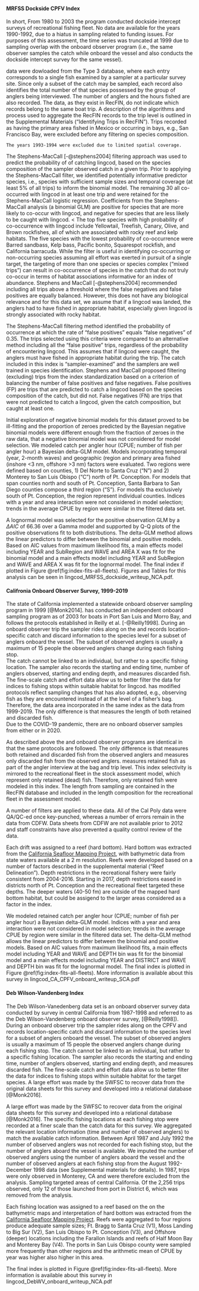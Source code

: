 
#### MRFSS Dockside CPFV Index

In short,
From 1980 to 2003 the \gls{mrfss} program conducted dockside intercept surveys of 
recreational \gls{cpfv} fishing fleet. No \gls{mrfss} \gls{cpue} data are available for the years 
1990-1992, due to a hiatus in sampling related to funding issues. 
For purposes of this assessment, the \gls{mrfss} time series was truncated at 1999 due 
to sampling overlap with the 
onboard observer program (i.e., the same observer samples the catch while 
onboard the vessel and also conducts the dockside intercept survey for 
the same vessel). 

\Gls{mrfss} data were dowloaded from the \gls{recfin} Type 3 database, where
each entry corresponds to a 
single fish examined by a sampler at a particular survey site. Since only a 
subset of the catch may be sampled, each record also 
identifies the total number of that species possessed by the group of anglers 
being interviewed.  The number of anglers and the hours fished are also recorded. 
The data, as they exist in RecFIN, do not indicate which records 
belong to the same boat trip. A description of the algorithms and process used to 
aggregate the RecFIN records to the trip level is outlined in the Supplemental Materials 
(“Identifying Trips in RecFIN”).
Trips recorded as having the primary area fished in Mexico or occurring in bays, e.g., 
San Francisco Bay, were excluded before any filtering on species composition.
```asis
The years 1993-1994 were excluded due to limited spatial coverage.
```
The Stephens-MacCall [-@stephens2004] filtering approach was used to predict the 
probability of of catching lingcod, based 
on the species composition of the sampler observed catch in a given trip. Prior 
to applying the Stephens-MacCall filter, we identified potentially informative 
predictor species, i.e., species with sufficient sample sizes and temporal coverage 
(at least 5\% of all trips) to inform the binomial model.  The remaining 
30 all co-occurred with lingcod in at least one trip 
and were retained for the Stephens-MacCall logistic regression. Coefficients 
from the Stephens-MacCall analysis (a binomial GLM) are positive 
for species that are more likely to co-occur with lingcod, 
and negative for species that are less likely to be caught with lingcod.
<<!-- to do reference this (Figure \@ref(fig:fig-sm-mrfss))-->
The top five species with high probability of co-occurrence with lingcod include
Yellowtail, Treefish, Canary, Olive, and Brown rockfishes, all of which are associated with rocky reef and kelp 
habitats. The five species with the lowest probability of co-occurrence were 
Barred sandbass, Kelp bass, Pacific bonito, Squarespot rockfish, and California barracuda.
While the filter is useful in identifying co-occurring or non-occurring species 
assuming all effort was exerted in pursuit of a single target, the targeting of 
more than one species or species complex ("mixed trips") can result in co-occurrence of species in the catch 
that do not truly co-occur in terms of habitat
associations informative for an index of abundance. Stephens and MacCall 
[-@stephens2004] recommended including all trips above a threshold where the 
false negatives and false positives are equally balanced.  However, this does 
not have any biological relevance and for this data set, we assume that if a 
lingcod was landed, the anglers had to have fished in appropriate habitat, 
especially given lingcod is strongly associated with rocky habitat.

The Stephens-MacCall filtering method identified the probability of occurrence 
at which the rate of "false 
positives" equals "false negatives" of 0.35. The 
trips selected using this criteria were compared to an alternative method 
including all the "false positive" trips, regardless of the probability of 
encountering lingcod. 
This assumes that if lingcod were caught, the anglers must have fished in 
appropriate habitat during the trip. The catch included in this index is 
"sampler-examined" and the samplers are well trained in species identification.
Stephens and MacCall proposed filtering (excluding) trips from the index 
standardization based on a criterion of balancing the number of false positives 
and false negatives. False positives (FP) are trips that are predicted to catch 
a lingcod based on the species composition of the catch, but did not. False 
negatives (FN) are trips that were not predicted to catch a lingcod, given the 
catch composition, but caught at least one. 

Initial exploration of negative binomial models for this dataset proved to be 
ill-fitting and the proportion of zeroes predicted by the Bayesian negative binomial 
models were different enough from the fraction of zeroes in the raw data, that 
a negative binomial model was not considered for model selection. We modeled catch 
per angler hour (CPUE; number of fish per angler hour) a Bayesian delta-GLM model. 
Models incorporating temporal (year, 2-month waves) 
and geographic (region and primary area fished (inshore <3 nm, offshore >3 nm) 
factors were evaluated. Two regions were defined based on counties, 1) Del Norte 
to Santa Cruz ("N") and 2) Monterey to San Luis Obispo ("C") north of Pt. Conception. 
For models that span counties north and south of Pt. Conception, Santa Barbara to 
San Diego counties compose a third region ("S"). For models tha exclusively south 
of Pt. Conception, the region represent individual counties. Indices with a year 
and area interaction were not considered in model selection; trends in the average 
CPUE by region were similar in the filtered data set.

A lognormal model  was 
selected for the positive observation GLM by 
a $\Delta AIC$ of 66.36 over a Gamma model and supported by Q-Q plots of the positive observations fit to both distributions.
The delta-GLM
method allows the linear predictors to differ between the binomial and positive models.
Based on AIC values from maximum likelihood fits,
a main effects model including 
YEAR and SubRegion and WAVE and AREA X 
was fit for the binomial model and a main 
effects model including 
YEAR and SubRegion and WAVE and AREA X 
was fit for the lognormal model.
The final index if plotted in Figure \@ref(fig:index-fits-all-fleets).
Figures and Tables for this analysis can be seen in
lingcod_MRFSS_dockside_writeup_NCA.pdf.

#### Califronia Onboard Observer Survey, 1999-2019

The state of California implemented a statewide onboard observer sampling 
program in 1999 [@Monk2014]. 
\Gls{calpoly} has conducted an independent onboard sampling 
program as of 2003 for boats in Port San Luis and Morro Bay, and follows 
the protocols established in Reilly et al. [-@Reilly1998]. 
During an onboard observer trip the sampler rides along on the \gls{cpfv} and records 
location-specific catch and discard information to the species level for a subset 
of anglers onboard the vessel. The subset of observed anglers is usually a 
maximum of 15 people the observed anglers change during each fishing stop.  
The catch cannot be linked to an individual, but rather 
to a specific fishing location.  The sampler also records the starting and 
ending time, number of anglers observed, starting and ending depth, and measures 
discarded fish. The fine-scale catch and effort data allow us to better filter 
the data for indices to fishing stops within suitable habitat for lingcod. 
\gls{calpoly} has modified protocols  reflect sampling changes that \gls{cdfw} 
has also adopted, e.g., observing fish as they are encountered instead of at 
the level of a fisher’s bag. Therefore, the \gls{calpoly} data area incorporated in 
the same index as the \gls{cdfw} data from 1999-2019.  The only difference is that 
\gls{calpoly} measures the length of both retained and discarded fish.  
Due to the COVID-19 pandemic, there are no onboard observer samples from either 
\gls{cdfw} or \gls{calpoly} in 2020.

As described above the \gls{cdfw} and \gls{calpoly} onboard observer programs are identical 
in that the same protocols are followed.  The only difference is that \gls{calpoly}
measures both retained and discarded fish from the observed anglers and \gls{cdfw}
measures only discarded fish from the observed anglers. \gls{cdfw} measures retained 
fish as part of the angler interview at the bag and trip level. This index 
selectivity is mirrored to the recreational 
fleet in the stock assessment model, which represent only retained (dead) 
fish.  Therefore, only retained fish were modeled in this index. The length 
from \gls{cdfw} sampling are contained in the RecFIN database and included in the 
length composition for the recreational fleet in the assessment model. 

A number of filters are applied to these data.  All of the Cal Poly data were 
QA/QC-ed once key-punched, whereas a number of errors remain in the 
data from CDFW.  Data sheets from CDFW are not available prior to 2012 and 
staff constraints have also prevented a quality control review of the data. 

Each drift was assigned to a reef (hard bottom). Hard bottom was extracted from 
the [California Seafloor Mapping Project](http://seafloor.otterlabs.org/index.html), 
with bathymetric data from state waters available at a 2 m resolution.  Reefs were 
developed based on a number of factors described in the supplemental material 
("Reef Delineation"). Depth restrictions in the recreational fishery were fairly 
consistent from 2004-2016. Starting in 2017, depth restrictions eased in districts 
north of Pt. Conception and the recreational fleet targeted these depths. The deeper waters (40-50 fm) are 
outside of the mapped hard bottom habitat, but could be assigend to the larger 
areas considered as a factor in the index.

We modeled retained catch per angler hour (CPUE; number of fish per angler hour) 
a Bayesian delta-GLM model.  Indices with a year and area interaction were not 
considered in model selection; trends in the average CPUE by region were similar 
in the filtered data set.
The delta-GLM
method allows the linear predictors to differ between the binomial and positive models.
Based on AIC values from maximum likelihood fits, 
a main effects model including 
YEAR and WAVE and DEPTH bin 
was fit for the binomial model and a main 
effects model including 
YEAR and DISTRICT and WAVE and DEPTH bin 
was fit for the lognormal model.
The final index is plotted in Figure \@ref(fig:index-fits-all-fleets).
More information is available about this survey in
lingcod_CA_CPFV_onboard_writeup_SCA.pdf


#### Deb Wilson-Vandenberg Index

The Deb Wilson-Vanedenberg data set is an onboard observer survey data conducted 
by \gls{cdfw} survey in central California from 1987-1998 and referred to as the Deb 
Wilson-Vandenberg onboard observer survey, [@Reilly1998]). During an onboard 
observer trip the sampler rides along on the CPFV and records location-specific 
catch and discard information to the species level for a subset of anglers 
onboard the vessel. The subset of observed anglers is usually a maximum of 15 
people the observed anglers change during each fishing stop.  The catch cannot be 
linked to an individual, but rather to a specific fishing location.  The sampler 
also records the starting and ending time, number of anglers observed, starting 
and ending depth, and measures discarded fish. The fine-scale catch and effort 
data allow us to better filter the data for indices 
to fishing stops within suitable habitat for the target species.
A large effort was made by the SWFSC to recover data from the original data 
sheets for this survey and developed into a relational database [@Monk2016]. 

A large effort was made by the SWFSC to recover data from the original data 
sheets for this survey and developed into a relational database [@Monk2016]. 
The specific fishing locations at each fishing stop  were recorded at a finer 
scale than the catch data for this survey. We aggregated the relevant location 
information (time and number of observed anglers) to match the available catch 
information.  Between April 1987 and July 1992 the number of observed anglers 
was not recorded for each fishing stop, but the number of anglers aboard the 
vessel is available.  We imputed the number of observed anglers using the number 
of anglers aboard the vessel and the number of observed anglers at each fishing 
stop from the August 1992-December 1998 data (see Supplemental materials for 
details). In 1987, trips were only observed in Monterey, CA and were therefore 
excluded from the analysis. Sampling 
targeted areas of central California.  Of the 2,256 trips observed, only 12 of 
those launched from port in District 6, which was removed from the analysis.


Each fishing location was assigned to a reef based on the on the bathymetric maps 
and interpretation of hard bottom was extracted from 
the [California Seafloor Mapping Project](http://seafloor.otterlabs.org/index.html).
Reefs were aggregated to four regions produce adequate sample sizes; 
Ft. Bragg to Santa Cruz (V1), Moss Landing to Big Sur (V2), San Luis Obispo to 
Pt. Conception (V3), and Offshore (deeper) locations including the Farallon 
Islands and reefs of Half Moon Bay and Monterey Bay (V4).  The ports in San 
Luis Obispo county were sampled more frequently than other regions and the arithmetic 
mean of CPUE by year was higher also higher in this area.

The final index is plotted in Figure \@ref(fig:index-fits-all-fleets).
More information is available about this survey in
lingcod_DebWV_onboard_writeup_NCA.pdf
